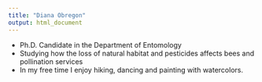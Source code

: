 ```yaml
---
title: "Diana Obregon"
output: html_document
---
```

* Ph.D. Candidate in the Department of Entomology
* Studying how the loss of natural habitat and pesticides affects bees and pollination services
* In my free time I enjoy hiking, dancing and painting with watercolors. 


